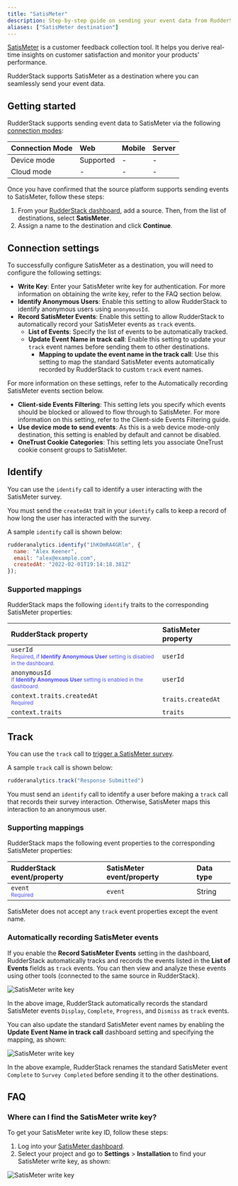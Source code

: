 ```yaml
---
title: "SatisMeter"
description: Step-by-step guide on sending your event data from RudderStack to SatisMeter.
aliases: ["SatisMeter destination"]
---
```


[SatisMeter](https://clarity.microsoft.com/) is a customer feedback collection tool. It helps you derive real-time insights on customer satisfaction and monitor your products' performance.

RudderStack supports SatisMeter as a destination where you can seamlessly send your event data.

## Getting started

RudderStack supports sending event data to SatisMeter via the following <a href="https://rudderstack.com/docs/rudderstack-cloud/rudderstack-connection-modes/">connection modes</a>:

| Connection Mode | Web | Mobile | Server |
| :--- | :--- | :--- | :--- |
| Device mode | Supported | - | - |
| Cloud mode | -  | - | - |

Once you have confirmed that the source platform supports sending events to SatisMeter, follow these steps:

1. From your [RudderStack dashboard](https://app.rudderstack.com/), add a source. Then, from the list of destinations, select **SatisMeter**.
2. Assign a name to the destination and click **Continue**.

## Connection settings

To successfully configure SatisMeter as a destination, you will need to configure the following settings:

- **Write Key**: Enter your SatisMeter write key for authentication. For more information on obtaining the write key, refer to the <Link to="#faq">FAQ</Link> section below.
- **Identify Anonymous Users**: Enable this setting to allow RudderStack to identify anonymous users using `anonymousId`.
- **Record SatisMeter Events**: Enable this setting to allow RudderStack to automatically record your SatisMeter events as <Link to="/event-spec/standard-events/track/">`track`</Link> events. 
  - **List of Events**: Specify the list of events to be automatically tracked.
  - **Update Event Name in track call**: Enable this setting to update your `track` event names before sending them to other destinations.
    - **Mapping to update the event name in the track call**: Use this setting to map the standard SatisMeter events automatically recorded by RudderStack to custom `track` event names.

<div class="infoBlock">
For more information on these settings, refer to the <Link to="#automatically-recording-satismeter-events">Automatically recording SatisMeter events</Link> section below.
</div>

- **Client-side Events Filtering**: This setting lets you specify which events should be blocked or allowed to flow through to SatisMeter. For more information on this setting, refer to the <Link to="/sources/sdks/event-filtering/">Client-side Events Filtering</Link> guide.
- **Use device mode to send events**: As this is a <Link to="https://www.rudderstack.com/docs/destinations/rudderstack-connection-modes/#device-mode">web device mode</Link>-only destination, this setting is enabled by default and cannot be disabled.
- **OneTrust Cookie Categories**: This setting lets you associate <Link to="/sources/sdks/rudderstack-javascript-sdk/consent-managers/onetrust/">OneTrust</Link> cookie consent groups to SatisMeter.

## Identify

You can use the <Link to="/event-spec/standard-events/identify/">`identify`</Link> call to identify a user interacting with the SatisMeter survey.

<div class="infoBlock">
You must send the <code class="inline-code">createdAt</code> trait in your <code class="inline-code">identify</code> calls to keep a record of how long the user has interacted with the survey.
</div>

A sample `identify` call is shown below:

```javascript
rudderanalytics.identify("1hKOmRA4GRlm", {
  name: "Alex Keener",
  email: "alex@example.com",
  createdAt: "2022-02-01T19:14:18.381Z"
});
```

### Supported mappings

RudderStack maps the following `identify` traits to the corresponding SatisMeter properties:

| RudderStack property | SatisMeter property | 
| :-----| :------| 
| `userId` <br/> <span style="color: #4D4DFF;font-size:12px;">Required, if **Identify Anonymous User** setting is disabled in the dashboard.</span> | `userId` |
| <Link to="/sources/event-streams/sdks/rudderstack-javascript-sdk/supported-api/#anonymous-id">`anonymousId`</Link> <br/> <span style="color: #4D4DFF;font-size:12px;">If **Identify Anonymous User** setting is enabled in the dashboard.</span> | `userId` |
| `context.traits.createdAt` <br/> <span style="color: #4D4DFF;font-size:12px;">Required</span>  | `traits.createdAt` |
| `context.traits` | `traits` |

## Track

You can use the <Link to="/event-spec/standard-events/track/">`track`</Link> call to <a href="https://support.satismeter.com/hc/en-us/articles/6980449391891-User-events">trigger a SatisMeter survey</a>.

A sample `track` call is shown below:

```javascript
rudderanalytics.track("Response Submitted")
```

<div class="warningBlock">
You must send an <code class="inline-code">identify</code> call to identify a user before making a <code class="inline-code">track</code> call that records their survey interaction. Otherwise, SatisMeter maps this interaction to an anonymous user.
</div>

### Supporting mappings

RudderStack maps the following event properties to the corresponding SatisMeter properties:

| RudderStack event/property | SatisMeter event/property | Data type |
| :-----| :------|  :--- |
| `event` <br/> <span style="color: #4D4DFF;font-size:12px;">Required</span> | `event` | String |

<div class="warningBlock">
SatisMeter does not accept any <code class="inline-code">track</code> event properties except the event name.
</div>

### Automatically recording SatisMeter events

If you enable the **Record SatisMeter Events** setting in the dashboard, RudderStack automatically tracks and records the events listed in the **List of Events** fields as `track` events. You can then view and analyze these events using other tools (connected to the same source in RudderStack).

<img src="../../assets/event-stream-destinations/record-satismeter-events.png" alt="SatisMeter write key" />

In the above image, RudderStack automatically records the standard SatisMeter events `Display`, `Complete`, `Progress`, and `Dismiss` as `track` events.

You can also update the standard SatisMeter event names by enabling the **Update Event Name in track call** dashboard setting and specifying the mapping, as shown:

<img src="../../assets/event-stream-destinations/satismeter-update-track-event-name.png" alt="SatisMeter write key" />

In the above example, RudderStack renames the standard SatisMeter event `Complete` to `Survey Completed` before sending it to the other destinations.

## FAQ

### Where can I find the SatisMeter write key?

To get your SatisMeter write key ID, follow these steps:

1. Log into your <a href="https://app.satismeter.com/">SatisMeter dashboard</a>.
2. Select your project and go to **Settings** > **Installation** to find your SatisMeter write key, as shown:

<img src="../../assets/event-stream-destinations/satismeter-write-key.png" alt="SatisMeter write key" />

<br />